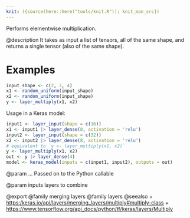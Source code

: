 ```yaml
---
knit: ({source(here::here("tools/knit.R")); knit_man_src})
---
```

Performs elementwise multiplication.

@description
It takes as input a list of tensors, all of the same shape,
and returns a single tensor (also of the same shape).

# Examples
```r
input_shape <- c(2, 3, 4)
x1 <- random_uniform(input_shape)
x2 <- random_uniform(input_shape)
y <- layer_multiply(x1, x2)
```

Usage in a Keras model:

```r
input1 <- layer_input(shape = c(16))
x1 <- input1 |> layer_dense(8, activation = 'relu')
input2 <- layer_input(shape = c(32))
x2 <- input2 |> layer_dense(8, activation = 'relu')
# equivalent to `y <- layer_multiply(x1, x2)`
y <- layer_multiply(x1, x2)
out <- y |> layer_dense(4)
model <- keras_model(inputs = c(input1, input2), outputs = out)
```

@param ...
Passed on to the Python callable

@param inputs
layers to combine

@export
@family merging layers
@family layers
@seealso
+ <https:/keras.io/api/layers/merging_layers/multiply#multiply-class>
+ <https://www.tensorflow.org/api_docs/python/tf/keras/layers/Multiply>
